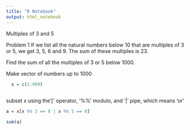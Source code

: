 ```yaml
---
title: "R Notebook"
output: html_notebook
---
```

Multiples of 3 and 5
   
Problem 1
If we list all the natural numbers below 10 that are multiples of 3 or 5, we get 3, 5, 6 and 9. The sum of these multiples is 23.

Find the sum of all the multiples of 3 or 5 below 1000.

Make vector of numbers up to 1000
```r
  x = c(1:999)
  
```

subset x using the'[' operator, '%%' modulo, and '|' pipe, which means 'or'
```r
a = x[x %% 3 == 0 | x %% 5 == 0]
```

```r
sum(a)
```

